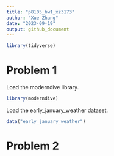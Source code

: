 ```yaml
---
title: "p8105_hw1_xz3173"
author: "Xue Zhang"
date: "2023-09-19"
output: github_document
---
```


```r
library(tidyverse)
```

# Problem 1

Load the moderndive library.

```r
library(moderndive)
```

Load the early_january_weather dataset.

```r
data("early_january_weather")
```

# Problem 2
